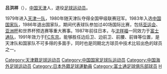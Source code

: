 '''吕洪祥'''（{{bd|1960年|3月27日|catIdx=C吕}}），[[中国|中国]][[天津|天津]]人，退役[[足球运动员|足球运动员]]。

1979年进入[[天津泰达足球俱乐部|天津一队]]，1980年随天津队夺得全国甲级联赛冠军。1983年入选[[中国国家足球队|中国国家队]]，1986年退出国家队，期间代表球队参加过40场国际比赛，包括[[亚运会|亚运会]]、[[亚洲杯|亚洲杯]]和世界杯预选赛等重大赛事。1987年前往日本，与[[沈祥福|沈祥福]]一同效力于[[川崎前鋒|富士通队]]，1991年效力于[[FC东京|FC东京]]。能够胜任边后卫、边前卫、前腰、前锋等位置，是天津队和国家队不可多得的多面手，同时也是同期北方球员中技术比较出色的球员之一。

{{1984年亚洲杯足球赛中国参赛名单}}
{{1986年甲级分类名单天津}}
{{1987年甲A分类名单天津}}
{{DEFAULTSORT:Lü, Hongxiang}}
[[Category:天津籍足球运动员|Category:天津籍足球运动员]]
[[Category:中国国家足球队运动员|Category:中国国家足球队运动员]]
[[Category:中国海外足球运动员|Category:中国海外足球运动员]]
[[Category:日本外籍足球運動員|Category:日本外籍足球運動員]]
[[Category:富士通足球俱乐部球员|Category:富士通足球俱乐部球员]]
[[Category:吕姓|H]]